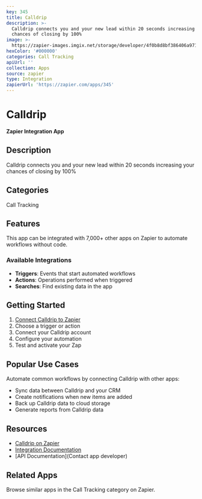 ```yaml
---
key: 345
title: Calldrip
description: >-
  Calldrip connects you and your new lead within 20 seconds increasing your
  chances of closing by 100%
image: >-
  https://zapier-images.imgix.net/storage/developer/4f0b8d8bf386406a9711112a631a2b4a.png?auto=format%2Ccompress&ixlib=python-3.0.0&q=50
hexColor: '#000000'
categories: Call Tracking
apiUrl: ''
collection: Apps
source: zapier
type: Integration
zapierUrl: 'https://zapier.com/apps/345'
---
```

# Calldrip

**Zapier Integration App**

## Description

Calldrip connects you and your new lead within 20 seconds increasing your chances of closing by 100%

## Categories

Call Tracking

## Features

This app can be integrated with 7,000+ other apps on Zapier to automate workflows without code.

### Available Integrations

- **Triggers**: Events that start automated workflows
- **Actions**: Operations performed when triggered
- **Searches**: Find existing data in the app

## Getting Started

1. [Connect Calldrip to Zapier](https://zapier.com/apps/345)
2. Choose a trigger or action
3. Connect your Calldrip account
4. Configure your automation
5. Test and activate your Zap

## Popular Use Cases

Automate common workflows by connecting Calldrip with other apps:

- Sync data between Calldrip and your CRM
- Create notifications when new items are added
- Back up Calldrip data to cloud storage
- Generate reports from Calldrip data

## Resources

- [Calldrip on Zapier](https://zapier.com/apps/345)
- [Integration Documentation](https://zapier.com/apps/345/integrations)
- [API Documentation](Contact app developer)

## Related Apps

Browse similar apps in the Call Tracking category on Zapier.
